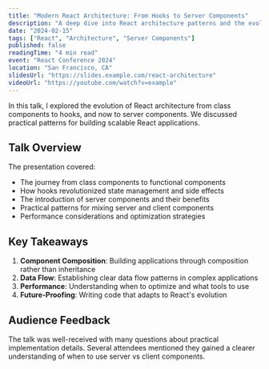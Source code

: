 ```yaml
---
title: "Modern React Architecture: From Hooks to Server Components"
description: "A deep dive into React architecture patterns and the evolution from hooks to server components."
date: "2024-02-15"
tags: ["React", "Architecture", "Server Components"]
published: false
readingTime: "4 min read"
event: "React Conference 2024"
location: "San Francisco, CA"
slidesUrl: "https://slides.example.com/react-architecture"
videoUrl: "https://youtube.com/watch?v=example"
---
```


In this talk, I explored the evolution of React architecture from class components to hooks, and now to server components. We discussed practical patterns for building scalable React applications.

## Talk Overview

The presentation covered:
- The journey from class components to functional components
- How hooks revolutionized state management and side effects
- The introduction of server components and their benefits
- Practical patterns for mixing server and client components
- Performance considerations and optimization strategies

## Key Takeaways

1. **Component Composition**: Building applications through composition rather than inheritance
2. **Data Flow**: Establishing clear data flow patterns in complex applications
3. **Performance**: Understanding when to optimize and what tools to use
4. **Future-Proofing**: Writing code that adapts to React's evolution

## Audience Feedback

The talk was well-received with many questions about practical implementation details. Several attendees mentioned they gained a clearer understanding of when to use server vs client components.
